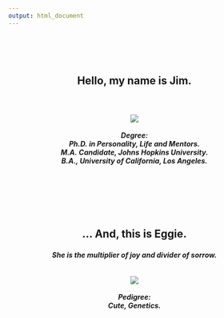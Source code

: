 ```yaml
---
output: html_document
---
```

<center>
<br><br><br>
<h2> 
<p style="text-align: center;">
Hello, my name is Jim.
</p>
<h5>
<p style="text-align: center;">
<br>
<br>
![](attach/jimface.png)
<br>
<br>
Degree:
<br>
Ph.D. in Personality, Life and Mentors.
<br>
M.A. Candidate, Johns Hopkins University.
<br>
B.A., University of California, Los Angeles.
</span>
</p>


<h2> 
<br><br><br>
<p style="text-align: center;">
... And, this is Eggie.
</p>
<h5>
<p style="text-align: center;">
She is the multiplier of joy and divider of sorrow.
<br>
<br>
<br>
![](attach/eggie.png)
<br>
<br>
Pedigree:
<br>
Cute, Genetics.
</span>
</p>
</center>
<br><br><br><br><br><br><br><br><br>